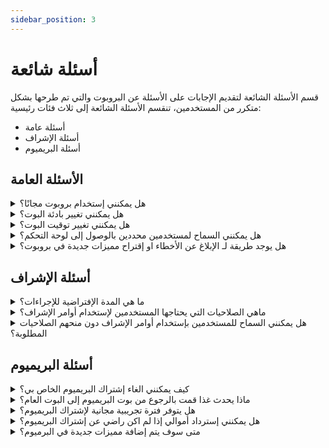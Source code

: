 ```yaml
---
sidebar_position: 3
---
```


# أسئلة شائعة

قسم الأسئلة الشائعة لتقديم الإجابات على الأسئلة عن البروبوت والتي تم طرحها بشكل متكرر من المستخدمين، تنقسم الأسئلة الشائعة إلى ثلاث فئات رئيسية: 

- أسئلة عامة
- أسئلة الإشراف
- أسئلة البريميوم

## الأسئلة العامة

<details>
  <summary>هل يمكنني إستخدام بروبوت مجانًا؟</summary>
  <p>
    نعم يمكنك إستخدام بروبوت مجانًا لكن بعض المميزات قد تتطلب الإشتراك في النسخة المدفوعة **(البرميوم)** للتمكن من إستخدامها، يمكنك التحقق من الأسعار و أنواع الإشتراكات من <a href="https://probot.io/premium">صفحة البريميوم</a>.
  </p>
</details>

<details>
  <summary>هل يمكنني تغيير بادئة البوت؟</summary>
  <p>
    للأسف لا، لم يعد البوت يستخدم البادئات بدلاً منها قمنا بإعتماد أوامر السلاش وأيضًا يمكنك تعيين إختصارات للأوامر وإستخدامها كـ بديل.
  </p>
</details>

<details>
  <summary>هل يمكنني تغيير توقيت البوت؟</summary>
  <p>
    في الوقت الحالي لا يمكن تغيير توقيت البوت، تم تعيين التوقيت الإفتراضي على التوقيت العالمي  UTC+3.
  </p>
</details>

<details>
  <summary>هل يمكنني السماح لمستخدمين محددين بالوصول إلى لوحة التحكم؟</summary>
  <p>
    يمكن فقط للمستخدمين الذين لديهم صلاحية `Adminstrator` بالوصول إلى لوحة التحكم، لمنح حق الوصول لمستخدمين محددين ، قم بإنشاء رتبة بصلاحية `Adminstrator` وقم بإعطائها للمستخدمين المحددين.
  </p>
</details>

<details>
  <summary>هل يوجد طريقة لـ الإبلاغ عن الأخطاء او إقتراح مميزات جديدة في بروبوت؟</summary>
  <p>
    نعم يمكنك الإبلاغ عن الأخطاء و إقتراح مميزات جديدة من خلال الإنضمام إلى <a href="https://discord.gg/probot">السيرفر الرسمي لبروبوت</a> حيث يمكنك مشاركة رأيك في مجتمعنا.
  </p>
</details>

## أسئلة الإشراف

<details>
  <summary>ما هي المدة الإفتراضية للإجراءات؟</summary>
  <p>
    إذا لم يتم تحديد وقت ، فإن المدة الإفتراضية للإجراءات هي ثلاثة أشهر.
  </p>
</details>

<details>
  <summary>ماهي الصلاحيات التي يحتاجها المستخدمين لإستخدام أوامر الإشراف؟</summary>
  <p>
    تختلف الصلاحيات في جميع الأوامر، يمكن للمستخدمين محاولة إستخدام الأمر بواسطة السلاش وسيتلقى رسالة خطأ تحتوي على الصلاحية المطلوبة لإستخدام الأمر.
  </p>
</details>

<details>
  <summary>هل يمكنني السماح للمستخدمين بإستخدام أوامر الإشراف دون منحهم الصلاحيات المطلوبة؟</summary>
  <p>
    نعم يمكنك السماح للمستخدمين بإستخدام اوامر الإشراف دون منحهم الصلاحيات المطلوبة، يوجد خيار في قسم الإشراف يدعى "رولات المشرفين" والذي يسمح بتحديد رتب المسموح لها بإستخدام أوامر الإشراف.
  </p>
</details>

## أسئلة البريميوم

<details>
  <summary>كيف يمكنني الغاء إشتراك البريميوم الخاص بي؟</summary>
  <p>
    يمكنك الغاء إشتراك البريميوم الخاص بك عبر التوجه إلى صفحة إدارة البريميوم في لوحة التحكم والضغط على الإشتراك المطلوب ثم الضغط على زر إلغاء الإشتراك، عند إلغاء الإشتراك لن يتم سحب رسوم منك و سيتم إلغاء مميزات البريميوم من سيرفرك بمجرد إنتهاء مدة الإشتراك. 
  </p>
</details>

<details>
  <summary>ماذا يحدث غذا قمت بالرجوع من بوت البريميوم إلى البوت العام؟</summary>
  <p>
    إذا قمت بالرجوع من بوت البريميوم إلى البوت العام فستفقد الوصول إلى جميع مميزات البريميوم، لن يتم حذف بيانات سيرفرك، ولكن سيتم قفل المميزات حتى أن تشترك في البرميوم وإرجاعه مرة أخرى.
  </p>
</details>

<details>
  <summary>هل يتوفر فترة تجريبية مجانية لإشتراك البريميوم؟</summary>
  <p>
    للاسف لا، غير متوفر فترة تجريبية مجانية لإشتراك البريميوم.
   </p>
</details>

<details>
  <summary>هل يمكنني إسترداد أموالي إذا لم اكن راضي عن إشتراك البريميوم؟</summary>
  <p>
    يتم مراجعة طلب الإسترداد إعتمادا عن مختلف الحالات و سبب طلب الإسترداد ، إذا كنت ترغب في طلب الإسترداد يرجى التواصل مع <a href="https://discord.gg/probot">فريق الدعم الفني</a> لتقديم الطلب.
   </p>
</details>

<details>
  <summary>متى سوف يتم إضافة مميزات جديدة في البرميوم؟</summary>
  <p>
    يتم إضافة مميزات جديدة في البريميوم بإنتظام، ولكن لا يوجد مواعيد محددة، للبقاء على إطلاع المميزات و التحديثات الجديدة يمكنك الإنضمام إلى سيرفر <a href="https://discord.gg/probot">الدعم الفني</a> حيث نشارك المعلومات حول بروبوت بشكل متواصل.
   </p>
</details>
